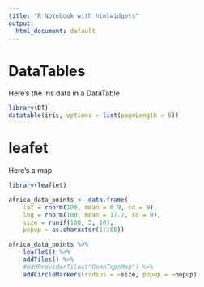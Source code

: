 ```yaml
---
title: "R Notebook with htmlwidgets"
output:
  html_document: default
---
```


# DataTables

Here's the iris data in a DataTable

```r
library(DT)
datatable(iris, options = list(pageLength = 5))
```



# leafet

Here's a map

```r
library(leaflet)

africa_data_points <- data.frame(
    lat = rnorm(100, mean = 6.9, sd = 9),
    lng = rnorm(100, mean = 17.7, sd = 9),
    size = runif(100, 5, 10),
    popup = as.character(1:100))

africa_data_points %>%
    leaflet() %>%
    addTiles() %>%
    #addProviderTiles("OpenTopoMap") %>%
    addCircleMarkers(radius = ~size, popup = ~popup)
```


